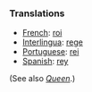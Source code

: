 ===Translations===
*[[French]]: [[roi]]
*[[Interlingua]]: [[rege]]
*[[Portuguese]]: [[rei]]
*[[Spanish]]: [[rey]]

(See also ''[[Queen]]''.)